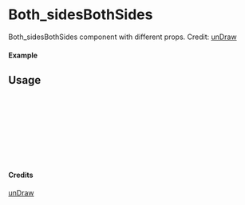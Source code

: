 
<Meta of={Both_sidesBothSides} title="unDraw/Both_sidesBothSides" />

# Both_sidesBothSides

Both_sidesBothSides component with different props.
Credit: [unDraw](https://undraw.co/illustrations)

#### Example

<Canvas of={Both_sidesBothSides.Primary} />

## Usage

```ts
import { Both_sidesBothSides } from "yadl-ui";

const Example = () => {
  return (
      <Both_sidesBothSides />
  );
};

export default Example;
```

#### Credits
[unDraw](https://undraw.co/illustrations)
